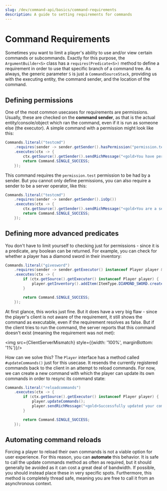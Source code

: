 ```yaml
---
slug: /dev/command-api/basics/command-requirements
description: A guide to setting requirements for commands
---
```



# Command Requirements
Sometimes you want to limit a player's ability to use and/or view certain commands or subcommands. Exactly for this purpose,
the `ArgumentBuilder<S>` class has a `requires(Predicate<S>)` method to define a requirement in order to use that specific branch of a command tree.
As always, the generic parameter `S` is just a `CommandSourceStack`, providing us with the executing entity, the command sender, and the location of the command.

## Defining permissions
One of the most common usecases for requirements are permissions. Usually, these are checked on the **command sender**, as that is the actual entity/console/object
which ran the command, even if it is run as someone else (the executor). A simple command with a permission might look like this:

```java
Commands.literal("testcmd")
    .requires(sender -> sender.getSender().hasPermission("permission.test"))
    .executes(ctx -> {
        ctx.getSource().getSender().sendRichMessage("<gold>You have permission to run this command!");
        return Command.SINGLE_SUCCESS;
    });
```

This command requires the `permission.test` permission to be had by a sender.
But you cannot only define permissions, you can also require a sender to be a server operator, like this:

```java
Commands.literal("testcmd")
    .requires(sender -> sender.getSender().isOp())
    .executes(ctx -> {
        ctx.getSource().getSender().sendRichMessage("<gold>You are a server operator!");
        return Command.SINGLE_SUCCESS;
    });
```

## Defining more advanced predicates
You don't have to limit yourself to checking just for permissions - since it is a predicate, any boolean can be returned. For example, you can check for whether
a player has a diamond sword in their inventory:

```java
Commands.literal("givesword")
    .requires(sender -> sender.getExecutor() instanceof Player player && !player.getInventory().contains(Material.DIAMOND_SWORD))
    .executes(ctx -> {
        if (ctx.getSource().getExecutor() instanceof Player player) {
            player.getInventory().addItem(ItemType.DIAMOND_SWORD.createItemStack());
        }

        return Command.SINGLE_SUCCESS;
    });
```

At first glance, this works just fine. But it does have a very big flaw - since the player's client is not aware of the requirement, it still shows the command
as executable, even if the requirement resolves as false. But if the client tries to run the command, the server reports that this command doesn't exist (meaning
the requirement was not met):

<img src={ClientServerMismatch} style={{width: '100%', marginBottom: '1%'}}/>

How can we solve this? The `Player` interface has a method called <Javadoc name='org.bukkit.entity.Player#updateCommands()'>`#updateCommands()`</Javadoc> just for this usecase. It resends the currently registered commands back to the
client in an attempt to reload commands. For now, we can create a new command with which the player can update its own commands in order to resync its command state:

```java
Commands.literal("reloadcommands")
    .executes(ctx -> {
        if (ctx.getSource().getExecutor() instanceof Player player) {
            player.updateCommands();
            player.sendRichMessage("<gold>Successfully updated your commands!");
        }

        return Command.SINGLE_SUCCESS;
    });
```

## Automating command reloads
Forcing a player to reload their own commands is not a viable option for user experience. For this reason, you can **automate** this behavior. It is safe to call
the update commands method as often as required, but it should generally be avoided as it can cost a great deal of bandwidth. If possible, you should instead place
these in very specific spots. Furthermore, this method is completely thread safe, meaning you are free to call it from an asynchronous context.